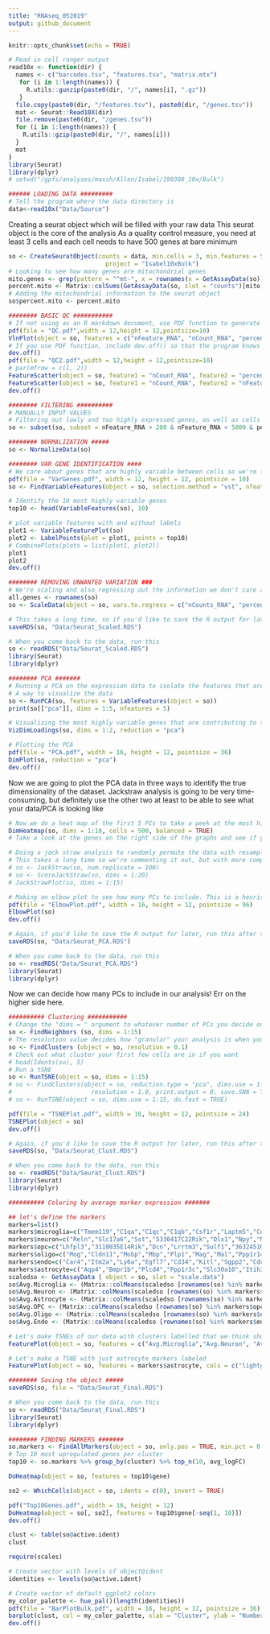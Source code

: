 ```yaml
---
title: "RNAseq_052019"
output: github_document
---
```


```r
knitr::opts_chunk$set(echo = TRUE)
```

```r
# Read in cell ranger output
read10x <- function(dir) {
  names <- c("barcodes.tsv", "features.tsv", "matrix.mtx")
   for (i in 1:length(names)) {
     R.utils::gunzip(paste0(dir, "/", names[i], ".gz"))
   }
  file.copy(paste0(dir, "/features.tsv"), paste0(dir, "/genes.tsv"))
  mat <- Seurat::Read10X(dir)
  file.remove(paste0(dir, "/genes.tsv"))
  for (i in 1:length(names)) {
    R.utils::gzip(paste0(dir, "/", names[i]))
  }
  mat
}
library(Seurat)
library(dplyr)
# setwd("/gpfs/analyses/maxsh/Allen/Isabel/190308_10x/Bulk")
```


```r
###### LOADING DATA #########
# Tell the program where the data directory is
data<-read10x("Data/Source")
```
Creating a seurat object which will be filled with your raw data
This seurat object is the core of the analysis
As a quality control measure, you need at least 3 cells and each cell needs to have 500 genes at bare minimum
```r
so <- CreateSeuratObject(counts = data, min.cells = 3, min.features = 500, 
                           project = "Isabel10xBulk")
# Looking to see how many genes are mitochondrial genes
mito.genes <- grep(pattern = "^mt-", x = rownames(x = GetAssayData(so)), value = TRUE)
percent.mito <- Matrix::colSums(GetAssayData(so, slot = "counts")[mito.genes, ])/Matrix::colSums(GetAssayData(so, slot = "counts"))
# Adding the mitochondrial information to the seurat object
so$percent.mito <- percent.mito
```


```r
######## BASIC QC ###########
# If not using as an R markdown document, use PDF function to generate PDF figures as output
pdf(file = "QC.pdf",width = 12,height = 12,pointsize=10)
VlnPlot(object = so, features = c("nFeature_RNA", "nCount_RNA", "percent.mito"), ncol = 3)
# If you use PDF function, include dev.off() so that the program knows you're done with the PDF
dev.off()
pdf(file = "QC2.pdf",width = 12,height = 12,pointsize=10)
# par(mfrow = c(1, 2))
FeatureScatter(object = so, feature1 = "nCount_RNA", feature2 = "percent.mito", pt.size = 0.5)
FeatureScatter(object = so, feature1 = "nCount_RNA", feature2 = "nFeature_RNA", pt.size = 0.5)
dev.off()
```


```r
######## FILTERING ##########
# MANUALLY INPUT VALUES
# Filtering out lowly and too highly expressed genes, as well as cells where a high amount of expression comes from mitochondrial genes
so <- subset(so, subset = nFeature_RNA > 200 & nFeature_RNA < 5000 & percent.mito < .15)
```


```r
######## NORMALIZATION #####
so <- NormalizeData(so)
```


```r
######## VAR GENE IDENTIFICATION ####
# We care about genes that are highly variable between cells so we're focusing on those
pdf(file = "VarGenes.pdf", width = 12, height = 12, pointsize = 10)
so <- FindVariableFeatures(object = so, selection.method = "vst", nfeatures = 2000)

# Identify the 10 most highly variable genes
top10 <- head(VariableFeatures(so), 10)

# plot variable features with and without labels
plot1 <- VariableFeaturePlot(so)
plot2 <- LabelPoints(plot = plot1, points = top10)
# CombinePlots(plots = list(plot1, plot2))
plot1
plot2
dev.off()
```




```r
######## REMOVING UNWANTED VARIATION ###
# We're scaling and also regressing out the information we don't care about, in this case mitochondrial gene expression and the number of cells being different between groups
all.genes <- rownames(so)
so <- ScaleData(object = so, vars.to.regress = c("nCounts_RNA", "percent.mito"), features = all.genes)
```

```r
# This takes a long time, so if you'd like to save the R output for later use run this after the above cell has run
saveRDS(so, "Data/Seurat_Scaled.RDS")
```

```r
# When you come back to the data, run this
so <- readRDS("Data/Seurat_Scaled.RDS")
library(Seurat)
library(dplyr)
```


```r
######## PCA #######
# Running a PCA on the expression data to isolate the features that are most variable
# A way to visualize the data
so <- RunPCA(so, features = VariableFeatures(object = so))
print(so[["pca"]], dims = 1:5, nfeatures = 5)
```

```r
# Visualizing the most highly variable genes that are contributing to the principal components
VizDimLoadings(so, dims = 1:2, reduction = "pca")
```

```r
# Plotting the PCA
pdf(file = "PCA.pdf", width = 16, height = 12, pointsize = 36)
DimPlot(so, reduction = "pca")
dev.off()
```

Now we are going to plot the PCA data in three ways to identify the true dimensionality of the dataset. Jackstraw analysis is going to be very time-consuming, but definitely use the other two at least to be able to see what your data/PCA is looking like
```r
# Now we do a heat map of the first 5 PCs to take a peek at the most highly variable features
DimHeatmap(so, dims = 1:18, cells = 500, balanced = TRUE)
# Take a look at the genes on the right side of the graphs and see if you can spot your genes of interest, i.e. known astrocyte genes. They should be on the first few PCs, if not then there is something not so great about the data and it needs further optimization. 
```

```r
# Doing a jack straw analysis to randomly permute the data with resampling in order to generate a null distribution. 
# This takes a long time so we're commenting it out, but with more computing power we will do it. 
# so <- JackStraw(so, num.replicate = 100)
# so <- ScoreJackStraw(so, dims = 1:20)
# JackStrawPlot(so, dims = 1:15)
```

```r
# Making an elbow plot to see how many PCs to include. This is a heuristic, but you can often see by eye where it drops off.
pdf(file = "ElbowPlot.pdf", width = 16, height = 12, pointsize = 96)
ElbowPlot(so)
dev.off()
```


```r
# Again, if you'd like to save the R output for later, run this after the above cell has run
saveRDS(so, "Data/Seurat_PCA.RDS")
```

```r
# When you come back to the data, run this
so <- readRDS("Data/Seurat_PCA.RDS")
library(Seurat)
library(dplyr)
```

Now we can decide how many PCs to include in our analysis! Err on the higher side here. 

```r
########## Clustering ###########
# Change the "dims = " argument to whatever number of PCs you decide on
so <- FindNeighbors (so, dims = 1:15)
# The resolution value decides how "granular" your analysis is when you cluster. This should change depending on how many cells you have. 
so <- FindClusters (object = so, resolution = 0.1)
# Check out what cluster your first few cells are in if you want
# head(Idents(so), 5)
# Run a tSNE
so <- RunTSNE(object = so, dims = 1:15)
# so <- FindClusters(object = so, reduction.type = "pca", dims.use = 1:15, 
#                      resolution = 1.0, print.output = 0, save.SNN = TRUE)
# so <- RunTSNE(object = so, dims.use = 1:15, do.fast = TRUE)
```


```r
pdf(file = "TSNEPlot.pdf", width = 16, height = 12, pointsize = 24)
TSNEPlot(object = so)
dev.off()
```



```r
# Again, if you'd like to save the R output for later, run this after the above cell has run
saveRDS(so, "Data/Seurat_Clust.RDS")
```

```r
# When you come back to the data, run this
so <- readRDS("Data/Seurat_Clust.RDS")
library(Seurat)
library(dplyr)
```


```r
########## Coloring by average marker expression #######

## let's define the markers
markers=list()
markers$microglia=c("Tmem119","C1qa","C1qc","C1qb","Csf1r","Laptm5","Cd68","Olfml3","Tyrobp","Fcgr3","Alox5ap","Cx3cr1","P2ry13","Hexb","Lst1","Ctss","Coro1a","Ly86","Rtn4rl1","Rgs10","Rnase4","Kcnk12","Sla","Egr2","Ptgs1","Trpv2","Arhgdib","Gpr34","P2ry12","Rgs14","Ptk2b","Rassf5","Spp1")
markers$neuron=c("Reln","Slc17a6","Sst","5330417C22Rik","Dlx1","Npy","Nos1","Islr2","Dlx1as","Pnoc","Grem2","Clstn2","Npas4","Grm2","Nell1","Tmem130","Glra2","Slc32a1","Tbr1","Trim66","Lhx6","Bcl11a","Dpysl5","L1cam","Dync1i1","Tac2","Gpr83","Stmn2","Syt1","Crhbp","Tubb3","Rian","Kcnc2","Vgf","Bcl11b","Syt4","Cdh8","Kctd8","Gpr12","Elavl2","Synpr","Celsr3","Lrrc3b","Crh","Cpne5","Neurod1","Crmp1","Myt1l","Ina","Rgs8","Cpne4","Calb2","Gap43","Cacng2","Kcnip4","Eomes","Scg2","Adcyap1","Ablim3","Gpr22","Gabrg2","Rims3","Car10","Gpr26","Atp1a3","Rem2","Slc6a7","Gad1","Usp29","Cyp4x1","Nrn1","Kcnq5","Cbln4","Kcns2","Efna3","AW551984","Gabra5","Baiap3","Cacna1b","Zcchc12","Zic1","Sv2b","Hspa12a","Rhov","Gria1","Kcna4","Cntnap4","Hcn1","Trhde","Cacna2d1","Doc2b","A830018L16Rik")
markers$opc=c("Lhfpl3","3110035E14Rik","Dcn","Lrrtm3","Sulf1","3632451O06Rik","Gria3","Prkg2","Tmem132d","C1ql3","Nxph1","Gpr17","Cntn4","Cobl","Hrasls","Slitrk3")
markers$oligo=c("Mog","Cldn11","Mobp","Mbp","Plp1","Mag","Mal","Ppp1r14a","Fa2h","Gsn","Gpr62","Tnni1","Kndc1","Ndrg1","Ugt8a","Tspan2","Adamts4","1700047M11Rik","Adssl1","Tmem117","Tmeff2","Sh3gl3","Plekhh1","Kcna1","Bcas1","Cpm")
markers$endo=c("Car4","Itm2a","Ly6a","Egfl7","Cd34","Kitl","Sgpp2","Cdc42ep3","Ebf1","Ankrd37","Arhgef15","Akap2","Myo1b","Mgp","Gcnt2","Tiam1","Plk2","Slc39a10","Smoc2","Abcg2","Grb10","Pde5a","Bok","Myl4","Rasgrp3","Vtn","Tmsb10","9430020K01Rik","Anxa3","Rassf3")
markers$astrocyte=c("Aqp4","Bmpr1b","Plcd4","Ppp1r3c","Slc30a10","Itih3","Slc14a1","Atp13a4","Grm3","Paqr6","Fgfr3","Slc4a4","Itga7","Aldh1l1","St6galnac5","Cbs","Phkg1","Slc6a11","Slc25a34","Sorcs2","Cyp4f15","Entpd2","Grhl1","Dio2","Sox9","Slc15a2","Slc7a2","AI464131","Slc7a10","Slc39a12","Mlc1","Ppp1r3g","Ephx2","Slc1a3","2900052N01Rik","Vcam1","Adhfe1","Rorb","Daam2","Rgs20","Abcd2","Lrig1","Slc7a11","Cldn10","Elovl2","Igsf1","Slc25a18","F3","Fabp7","Emp2","Pdk4","Acsbg1","Kcne1l","Igfbp2","Gpc4","Hes5","Slc1a2","Tlcd1","Dzip1l","Gfap","Tst","Rfx4","Grin2c","Slc13a3","Fjx1","Megf10","Slc27a1","Pla2g7","Mfge8","Pax6","Rdh5","Cyp4f14","Hsd11b1","Lcat","Gpam","Agt","Olfml1","Dbx2","Hapln1","Amot","Gjb6","Mtmr11","Ccnd2","Mapk4","Acsl6","Sfxn5","Ptch1","Htra1","Rasa2","Gabrg1","Id4","Scara3","Atp1b2","Acot11","Klf15","Tpbg","Ptprz1","Fgfr1","Vegfa","Fxyd1","Lonrf3","Nhsl1")
scaledso <- GetAssayData ( object = so, slot = "scale.data")
so$Avg.Microglia <- (Matrix::colMeans(scaledso [rownames(so) %in% markers$microglia, ]))
so$Avg.Neuron <- (Matrix::colMeans(scaledso [rownames(so) %in% markers$neuron, ]))
so$Avg.Astrocyte <- (Matrix::colMeans(scaledso [rownames(so) %in% markers$astrocyte, ]))
so$Avg.OPC <- (Matrix::colMeans(scaledso [rownames(so) %in% markers$opc, ]))
so$Avg.Oligo <- (Matrix::colMeans(scaledso [rownames(so) %in% markers$oligo, ]))
so$Avg.Endo <- (Matrix::colMeans(scaledso [rownames(so) %in% markers$endo, ]))
```

```r
# Let's make TSNEs of our data with clusters labelled that we think should be present
FeaturePlot(object = so, features = c("Avg.Microglia","Avg.Neuron", "Avg.OPC", "Avg.Oligo", "Avg.Endo", "Avg.Astrocyte"), cols = c("lightgrey","red"), reduction = "tsne")
```


```r
# Let's make a TSNE with just astrocyte markers labeled
FeaturePlot(object = so, features = markers$astrocyte, cols = c("lightgrey","red"), reduction = "tsne")
```


```r
######## Saving the object #####
saveRDS(so, file = "Data/Seurat_Final.RDS")
```
```r
# When you come back to the data, run this
so <- readRDS("Data/Seurat_Final.RDS")
library(Seurat)
library(dplyr)
```


```r
######## FINDING MARKERS #######
so.markers <- FindAllMarkers(object = so, only.pos = TRUE, min.pct = 0.1)
# Top 10 most upregulated genes per cluster
top10 <- so.markers %>% group_by(cluster) %>% top_n(10, avg_logFC)
```

```r
DoHeatmap(object = so, features = top10$gene)
```


```r
so2 <- WhichCells(object = so, idents = c(0), invert = TRUE)
```

```r
pdf("Top10Genes.pdf", width = 16, height = 12)
DoHeatmap(object = so[, so2], features = top10$gene[-seq(1, 10)])
dev.off()
```


```r
clust <- table(so@active.ident)
clust
```

```r
require(scales)

# Create vector with levels of object@ident
identities <- levels(so@active.ident)

# Create vector of default ggplot2 colors
my_color_palette <- hue_pal()(length(identities))
pdf(file = "BarPlotBulk.pdf", width = 16, height = 12, pointsize = 36)
barplot(clust, col = my_color_palette, xlab = "Cluster", ylab = "Number of cells")
dev.off()
```

